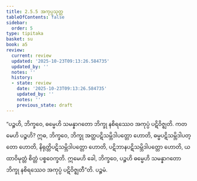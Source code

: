 ```yaml
---
title: 2.5.5 အကုပ္ပသုတ္တ
tableOfContents: false
sidebar:
  order: 5
type: tipitaka
basket: su
book: a5
review:
  current: review
  updated: '2025-10-23T09:13:26.584735'
  updated_by: ''
  notes: ''
  history:
  - state: review
    date: '2025-10-23T09:13:26.584735'
    updated_by: ''
    notes: ''
    previous_state: draft
---
```



<ReviewStatus review={frontmatter.review} showDetails={true} />

<HypothesisAnnotation frontmatter={frontmatter} />

<DynamicBreadcrumb />

<Division number="95" book="a5" e="ch" v="16" p="105">

<Paragraph number="581" book="a5">
“ပဉ္စဟိ, ဘိက္ခဝေ, ဓမ္မေဟိ သမန္နာဂတော ဘိက္ခု နစိရဿေဝ အကုပ္ပံ ပဋိဝိဇ္ဈတိ. ကတမေဟိ ပဉ္စဟိ? ဣဓ, ဘိက္ခဝေ, ဘိက္ခု အတ္ထပဋိသမ္ဘိဒါပတ္တော ဟောတိ, ဓမ္မပဋိသမ္ဘိဒါပတ္တော ဟောတိ, နိရုတ္တိပဋိသမ္ဘိဒါပတ္တော ဟောတိ, ပဋိဘာနပဋိသမ္ဘိဒါပတ္တော ဟောတိ, ယထာဝိမုတ္တံ စိတ္တံ ပစ္စဝေက္ခတိ. ဣမေဟိ ခေါ, ဘိက္ခဝေ, ပဉ္စဟိ ဓမ္မေဟိ သမန္နာဂတော ဘိက္ခု နစိရဿေဝ အကုပ္ပံ ပဋိဝိဇ္ဈတီ”တိ.

</Paragraph>
</Division>

<Paragraph number="582" type="center" book="a5">
ပဉ္စမံ.
</Paragraph>